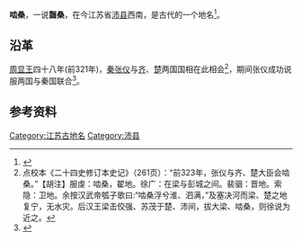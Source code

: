 '''啮桑'''，一说'''齧桑'''，在今江苏省[[沛县|沛县]]西南，是古代的一个地名<ref>{{Cite book|title=中国历史大辞典 历史地理|last=中国历史大辞典·历史地理卷编纂编委会编|first=|publisher=上海：[[上海辞书出版社|上海辞书出版社]]|year=1996.08|isbn=7-5326-0299-0|location=|pages=819}}</ref>。

== 沿革 ==
[[周显王|周显王]]四十八年(前321年)，[[秦国|秦]][[张仪|张仪]]与[[齐国|齐]]、[[楚国|楚]]两国国相在此相会<ref>点校本《二十四史修订本史记》（261页）：“前323年，张仪与齐、楚大臣会啮桑。”【胡注】服虔：啮桑，翟地。徐广：在梁与彭城之间。裴骃：晋地。索隐：卫地。余按汉武帝瓠子歌曰:“啮桑浮兮淮、泗满，”及塞决河而梁、楚之地复宁，无水灾。后汉王梁击佼强、苏茂于楚、沛间，拔大梁、啮桑，则徐说为近之。</ref>，期间张仪成功说服两国与秦国联合<ref>{{Cite book|title=中国通史 国学典藏珍藏版|last=王振宇主编|first=|publisher=哈尔滨：[[黑龙江美术出版社|黑龙江美术出版社]]|year=2017.07|isbn=978-7-5593-0349-3|location=|pages=86-87}}</ref>。

== 参考资料 ==
{{reflist}}
[[Category:江苏古地名|Category:江苏古地名]]
[[Category:沛县|Category:沛县]]